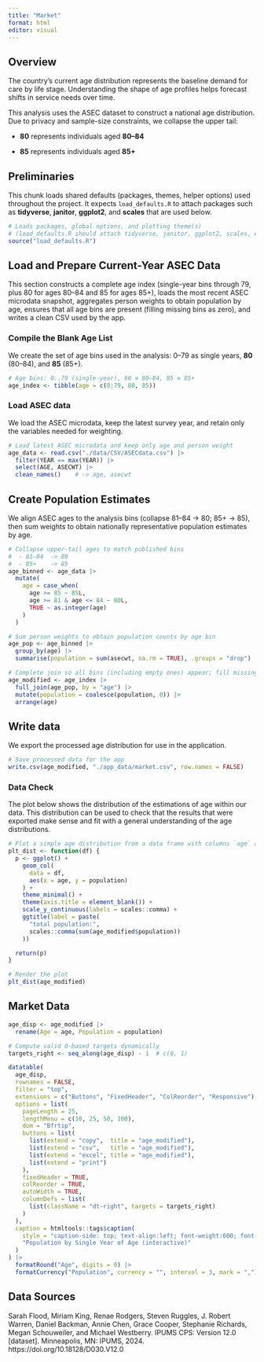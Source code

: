 ```yaml
---
title: "Market"
format: html
editor: visual
---
```


## Overview

The country’s current age distribution represents the baseline demand for care by life stage. Understanding the shape of age profiles helps forecast shifts in service needs over time.

This analysis uses the ASEC dataset to construct a national age distribution. Due to privacy and sample-size constraints, we collapse the upper tail:

-    **80** represents individuals aged **80–84**

-    **85** represents individuals aged **85+**

## Preliminaries

This chunk loads shared defaults (packages, themes, helper options) used throughout the project. It expects `load_defaults.R` to attach packages such as **tidyverse**, **janitor**, **ggplot2**, and **scales** that are used below.

```r
# Loads packages, global options, and plotting theme(s)
# (load_defaults.R should attach tidyverse, janitor, ggplot2, scales, etc.)
source("load_defaults.R")
```

## Load and Prepare Current-Year ASEC Data

This section constructs a complete age index (single-year bins through 79, plus 80 for ages 80–84 and 85 for ages 85+), loads the most recent ASEC microdata snapshot, aggregates person weights to obtain population by age, ensures that all age bins are present (filling missing bins as zero), and writes a clean CSV used by the app.

### Compile the Blank Age List

We create the set of age bins used in the analysis: 0–79 as single years, **80** (80–84), and **85** (85+).

```r
# Age bins: 0..79 (single-year), 80 ≡ 80–84, 85 ≡ 85+
age_index <- tibble(age = c(0:79, 80, 85))
```

### Load ASEC data

We load the ASEC microdata, keep the latest survey year, and retain only the variables needed for weighting.

```r
# Load latest ASEC microdata and keep only age and person weight
age_data <- read.csv("./data/CSV/ASECdata.csv") |>
  filter(YEAR == max(YEAR)) |>
  select(AGE, ASECWT) |>
  clean_names()    # -> age, asecwt
```

## Create Population Estimates

We align ASEC ages to the analysis bins (collapse 81–84 → 80; 85+ → 85), then sum weights to obtain nationally representative population estimates by age.

```r
# Collapse upper-tail ages to match published bins
#  - 81–84  -> 80
#  - 85+    -> 85
age_binned <- age_data |>
  mutate(
    age = case_when(
      age >= 85 ~ 85L,
      age >= 81 & age <= 84 ~ 80L,
      TRUE ~ as.integer(age)
    )
  )

# Sum person weights to obtain population counts by age bin
age_pop <- age_binned |>
  group_by(age) |>
  summarise(population = sum(asecwt, na.rm = TRUE), .groups = "drop")

# Complete join so all bins (including empty ones) appear; fill missing with 0
age_modified <- age_index |>
  full_join(age_pop, by = "age") |>
  mutate(population = coalesce(population, 0)) |>
  arrange(age)
```

## Write data

We export the processed age distribution for use in the application.

```r
# Save processed data for the app
write.csv(age_modified, "./app_data/market.csv", row.names = FALSE)
```

### Data Check

The plot below shows the distribution of the estimations of age within our data. This distribution can be used to check that the results that were exported make sense and fit with a general understanding of the age distributions.

```r
# Plot a simple age distribution from a data frame with columns `age` and `population`
plt_dist <- function(df) {
  p <- ggplot() +
    geom_col(
      data = df,
      aes(x = age, y = population)
    ) +
    theme_minimal() +
    theme(axis.title = element_blank()) +
    scale_y_continuous(labels = scales::comma) +
    ggtitle(label = paste(
      "total population:",
      scales::comma(sum(age_modified$population))
    ))

  return(p)
}

# Render the plot
plt_dist(age_modified)
```

## Market Data

```r
age_disp <- age_modified |>
  rename(Age = age, Population = population)

# Compute valid 0-based targets dynamically
targets_right <- seq_along(age_disp) - 1  # c(0, 1)

datatable(
  age_disp,
  rownames = FALSE,
  filter = "top",
  extensions = c("Buttons", "FixedHeader", "ColReorder", "Responsive"),
  options = list(
    pageLength = 25,
    lengthMenu = c(10, 25, 50, 100),
    dom = "Bfrtip",
    buttons = list(
      list(extend = "copy",  title = "age_modified"),
      list(extend = "csv",   title = "age_modified"),
      list(extend = "excel", title = "age_modified"),
      list(extend = "print")
    ),
    fixedHeader = TRUE,
    colReorder = TRUE,
    autoWidth = TRUE,
    columnDefs = list(
      list(className = "dt-right", targets = targets_right)
    )
  ),
  caption = htmltools::tags$caption(
    style = "caption-side: top; text-align:left; font-weight:600; font-size:1.05em; margin-bottom:8px;",
    "Population by Single Year of Age (interactive)"
  )
) |>
  formatRound("Age", digits = 0) |>
  formatCurrency("Population", currency = "", interval = 3, mark = ",")
```

## Data Sources 

Sarah Flood, Miriam King, Renae Rodgers, Steven Ruggles, J. Robert Warren, Daniel Backman, Annie Chen, Grace Cooper, Stephanie Richards, Megan Schouweiler, and Michael Westberry. IPUMS CPS: Version 12.0 \[dataset\]. Minneapolis, MN: IPUMS, 2024. https://doi.org/10.18128/D030.V12.0
